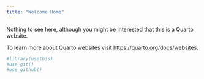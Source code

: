 ```yaml
---
title: "Welcome Home"
---
```


Nothing to see here, although you might be interested that this is a Quarto website.

To learn more about Quarto websites visit <https://quarto.org/docs/websites>.

```r
#library(usethis)
#use_git()
#use_github()
```
